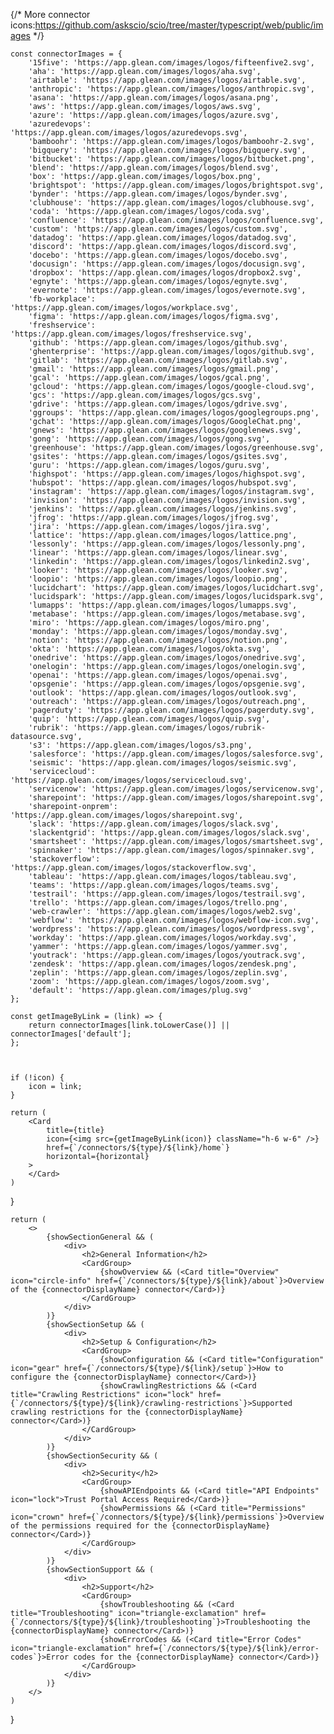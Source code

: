 {/* More connector icons:https://github.com/askscio/scio/tree/master/typescript/web/public/images */}


    const connectorImages = {
        '15five': 'https://app.glean.com/images/logos/fifteenfive2.svg',
        'aha': 'https://app.glean.com/images/logos/aha.svg',
        'airtable': 'https://app.glean.com/images/logos/airtable.svg',
        'anthropic': 'https://app.glean.com/images/logos/anthropic.svg',
        'asana': 'https://app.glean.com/images/logos/asana.png',
        'aws': 'https://app.glean.com/images/logos/aws.svg',
        'azure': 'https://app.glean.com/images/logos/azure.svg',
        'azuredevops': 'https://app.glean.com/images/logos/azuredevops.svg',
        'bamboohr': 'https://app.glean.com/images/logos/bamboohr-2.svg',
        'bigquery': 'https://app.glean.com/images/logos/bigquery.svg',
        'bitbucket': 'https://app.glean.com/images/logos/bitbucket.png',
        'blend': 'https://app.glean.com/images/logos/blend.svg',
        'box': 'https://app.glean.com/images/logos/box.png',
        'brightspot': 'https://app.glean.com/images/logos/brightspot.svg',
        'bynder': 'https://app.glean.com/images/logos/bynder.svg',
        'clubhouse': 'https://app.glean.com/images/logos/clubhouse.svg',
        'coda': 'https://app.glean.com/images/logos/coda.svg',
        'confluence': 'https://app.glean.com/images/logos/confluence.svg',
        'custom': 'https://app.glean.com/images/logos/custom.svg',
        'datadog': 'https://app.glean.com/images/logos/datadog.svg',
        'discord': 'https://app.glean.com/images/logos/discord.svg',
        'docebo': 'https://app.glean.com/images/logos/docebo.svg',
        'docusign': 'https://app.glean.com/images/logos/docusign.svg',
        'dropbox': 'https://app.glean.com/images/logos/dropbox2.svg',
        'egnyte': 'https://app.glean.com/images/logos/egnyte.svg',
        'evernote': 'https://app.glean.com/images/logos/evernote.svg',
        'fb-workplace': 'https://app.glean.com/images/logos/workplace.svg',
        'figma': 'https://app.glean.com/images/logos/figma.svg',
        'freshservice': 'https://app.glean.com/images/logos/freshservice.svg',
        'github': 'https://app.glean.com/images/logos/github.svg',
        'ghenterprise': 'https://app.glean.com/images/logos/github.svg',
        'gitlab': 'https://app.glean.com/images/logos/gitlab.svg',
        'gmail': 'https://app.glean.com/images/logos/gmail.png',
        'gcal': 'https://app.glean.com/images/logos/gcal.png',
        'gcloud': 'https://app.glean.com/images/logos/google-cloud.svg',
        'gcs': 'https://app.glean.com/images/logos/gcs.svg',
        'gdrive': 'https://app.glean.com/images/logos/gdrive.svg',
        'ggroups': 'https://app.glean.com/images/logos/googlegroups.png',
        'gchat': 'https://app.glean.com/images/logos/GoogleChat.png',
        'gnews': 'https://app.glean.com/images/logos/googlenews.svg',
        'gong': 'https://app.glean.com/images/logos/gong.svg',
        'greenhouse': 'https://app.glean.com/images/logos/greenhouse.svg',
        'gsites': 'https://app.glean.com/images/logos/gsites.svg',
        'guru': 'https://app.glean.com/images/logos/guru.svg',
        'highspot': 'https://app.glean.com/images/logos/highspot.svg',
        'hubspot': 'https://app.glean.com/images/logos/hubspot.svg',
        'instagram': 'https://app.glean.com/images/logos/instagram.svg',
        'invision': 'https://app.glean.com/images/logos/invision.svg',
        'jenkins': 'https://app.glean.com/images/logos/jenkins.svg',
        'jfrog': 'https://app.glean.com/images/logos/jfrog.svg',
        'jira': 'https://app.glean.com/images/logos/jira.svg',
        'lattice': 'https://app.glean.com/images/logos/lattice.png',
        'lessonly': 'https://app.glean.com/images/logos/lessonly.png',
        'linear': 'https://app.glean.com/images/logos/linear.svg',
        'linkedin': 'https://app.glean.com/images/logos/linkedin2.svg',
        'looker': 'https://app.glean.com/images/logos/looker.svg',
        'loopio': 'https://app.glean.com/images/logos/loopio.png',
        'lucidchart': 'https://app.glean.com/images/logos/lucidchart.svg',
        'lucidspark': 'https://app.glean.com/images/logos/lucidspark.svg',
        'lumapps': 'https://app.glean.com/images/logos/lumapps.svg',
        'metabase': 'https://app.glean.com/images/logos/metabase.svg',
        'miro': 'https://app.glean.com/images/logos/miro.png',
        'monday': 'https://app.glean.com/images/logos/monday.svg',
        'notion': 'https://app.glean.com/images/logos/notion.png',
        'okta': 'https://app.glean.com/images/logos/okta.svg',
        'onedrive': 'https://app.glean.com/images/logos/onedrive.svg',
        'onelogin': 'https://app.glean.com/images/logos/onelogin.svg',
        'openai': 'https://app.glean.com/images/logos/openai.svg',
        'opsgenie': 'https://app.glean.com/images/logos/opsgenie.svg',
        'outlook': 'https://app.glean.com/images/logos/outlook.svg',
        'outreach': 'https://app.glean.com/images/logos/outreach.png',
        'pagerduty': 'https://app.glean.com/images/logos/pagerduty.svg',
        'quip': 'https://app.glean.com/images/logos/quip.svg',
        'rubrik': 'https://app.glean.com/images/logos/rubrik-datasource.svg',
        's3': 'https://app.glean.com/images/logos/s3.png',
        'salesforce': 'https://app.glean.com/images/logos/salesforce.svg',
        'seismic': 'https://app.glean.com/images/logos/seismic.svg',
        'servicecloud': 'https://app.glean.com/images/logos/servicecloud.svg',
        'servicenow': 'https://app.glean.com/images/logos/servicenow.svg',
        'sharepoint': 'https://app.glean.com/images/logos/sharepoint.svg',
        'sharepoint-onprem': 'https://app.glean.com/images/logos/sharepoint.svg',
        'slack': 'https://app.glean.com/images/logos/slack.svg',
        'slackentgrid': 'https://app.glean.com/images/logos/slack.svg',
        'smartsheet': 'https://app.glean.com/images/logos/smartsheet.svg',
        'spinnaker': 'https://app.glean.com/images/logos/spinnaker.svg',
        'stackoverflow': 'https://app.glean.com/images/logos/stackoverflow.svg',
        'tableau': 'https://app.glean.com/images/logos/tableau.svg',
        'teams': 'https://app.glean.com/images/logos/teams.svg',
        'testrail': 'https://app.glean.com/images/logos/testrail.svg',
        'trello': 'https://app.glean.com/images/logos/trello.png',
        'web-crawler': 'https://app.glean.com/images/logos/web2.svg',
        'webflow': 'https://app.glean.com/images/logos/webflow-icon.svg',
        'wordpress': 'https://app.glean.com/images/logos/wordpress.svg',
        'workday': 'https://app.glean.com/images/logos/workday.svg',
        'yammer': 'https://app.glean.com/images/logos/yammer.svg',
        'youtrack': 'https://app.glean.com/images/logos/youtrack.svg',
        'zendesk': 'https://app.glean.com/images/logos/zendesk.png',
        'zeplin': 'https://app.glean.com/images/logos/zeplin.svg',
        'zoom': 'https://app.glean.com/images/logos/zoom.svg',
        'default': 'https://app.glean.com/images/plug.svg'
    };

    const getImageByLink = (link) => {
        return connectorImages[link.toLowerCase()] || connectorImages['default'];
    };



    if (!icon) {
        icon = link;
    }

    return (
        <Card
            title={title}
            icon={<img src={getImageByLink(icon)} className="h-6 w-6" />}
            href={`/connectors/${type}/${link}/home`}
            horizontal={horizontal}
        >
        </Card>
    )
}


    return (
        <>
            {showSectionGeneral && (
                <div>
                    <h2>General Information</h2>
                    <CardGroup>
                        {showOverview && (<Card title="Overview" icon="circle-info" href={`/connectors/${type}/${link}/about`}>Overview of the {connectorDisplayName} connector</Card>)}
                    </CardGroup>
                </div>
            )}
            {showSectionSetup && (
                <div>
                    <h2>Setup & Configuration</h2>
                    <CardGroup>
                        {showConfiguration && (<Card title="Configuration" icon="gear" href={`/connectors/${type}/${link}/setup`}>How to configure the {connectorDisplayName} connector</Card>)}
                        {showCrawlingRestrictions && (<Card title="Crawling Restrictions" icon="lock" href={`/connectors/${type}/${link}/crawling-restrictions`}>Supported crawling restrictions for the {connectorDisplayName} connector</Card>)}
                    </CardGroup>
                </div>
            )}
            {showSectionSecurity && (
                <div>
                    <h2>Security</h2>
                    <CardGroup>
                        {showAPIEndpoints && (<Card title="API Endpoints" icon="lock">Trust Portal Access Required</Card>)}
                        {showPermissions && (<Card title="Permissions" icon="crown" href={`/connectors/${type}/${link}/permissions`}>Overview of the permissions required for the {connectorDisplayName} connector</Card>)}
                    </CardGroup>
                </div>
            )}
            {showSectionSupport && (
                <div>
                    <h2>Support</h2>
                    <CardGroup>
                        {showTroubleshooting && (<Card title="Troubleshooting" icon="triangle-exclamation" href={`/connectors/${type}/${link}/troubleshooting`}>Troubleshooting the {connectorDisplayName} connector</Card>)}
                        {showErrorCodes && (<Card title="Error Codes" icon="triangle-exclamation" href={`/connectors/${type}/${link}/error-codes`}>Error codes for the {connectorDisplayName} connector</Card>)}
                    </CardGroup>
                </div>
            )}
        </>
    )
}